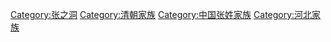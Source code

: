 [[Category:张之洞|Category:张之洞]]
[[Category:清朝家族|Category:清朝家族]]
[[Category:中国张姓家族|Category:中国张姓家族]]
[[Category:河北家族|Category:河北家族]]